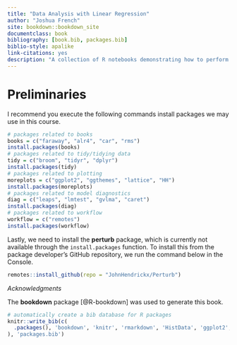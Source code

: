```yaml
--- 
title: "Data Analysis with Linear Regression"
author: "Joshua French"
site: bookdown::bookdown_site
documentclass: book
bibliography: [book.bib, packages.bib]
biblio-style: apalike
link-citations: yes
description: "A collection of R notebooks demonstrating how to perform data analysis with linear regression."
---
```

<!-- date: "`r format(Sys.time(), '%Y-%m-%d')`" -->

# Preliminaries {-}

I recommend you execute the following commands install packages we may use in this course.

```r
# packages related to books
books = c("faraway", "alr4", "car", "rms")
install.packages(books)
# packages related to tidy/tidying data
tidy = c("broom", "tidyr", "dplyr")
install.packages(tidy)
# packages related to plotting
moreplots = c("ggplot2", "ggthemes", "lattice", "HH")
install.packages(moreplots)
# packages related to model diagnostics
diag = c("leaps", "lmtest", "gvlma", "caret")
install.packages(diag)
# packages related to workflow
workflow = c("remotes")
install.packages(workflow)
```

Lastly, we need to install the **perturb** package, which is currently not available
through the `install.packages` function. To install this from the package developer's
GitHub repository, we run the command below in the Console.

```r
remotes::install_github(repo = "JohnHendrickx/Perturb")
```

*Acknowledgments*

The **bookdown** package [@R-bookdown] was used to generate this book.

```r
# automatically create a bib database for R packages
knitr::write_bib(c(
  .packages(), 'bookdown', 'knitr', 'rmarkdown', 'HistData', 'ggplot2', 'palmerpenguins'
), 'packages.bib')
```
